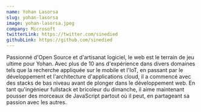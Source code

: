 ```yaml
---
name: Yohan Lasorsa
slug: yohan-lasorsa
image: yohan-lasorsa.jpeg
company: Microsoft
twitterLink: https://twitter.com/sinedied
githubLink: https://github.com/sinedied
---
```


Passionné d'Open Source et d'artisanat logiciel, le web est le terrain de jeu ultime pour Yohan. Avec plus de 10 ans d'expérience dans divers domaines tels que la recherche appliquée sur le mobile et l'IoT, en passant par le développement et l'architecture d'applications cloud, il a commencé avec des stacks de bas niveau avant de plonger dans le développement web. En tant qu'ingénieur fullstack et bricoleur du dimanche, il aime maintenant pousser des morceaux de JavaScript partout où il peut, en partageant sa passion avec les autres.
